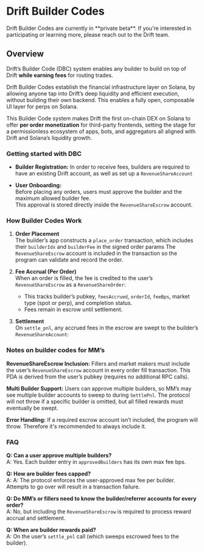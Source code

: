 
# Drift Builder Codes

<Callout type="info" emoji="ℹ️">
Drift Builder Codes are currently in **private beta**. If you're interested in participating or learning more, please reach out to the Drift team.
</Callout>

## Overview

Drift’s Builder Code (DBC) system enables any builder to build on top of Drift **while earning fees** for routing trades.

Drift Builder Codes establish the financial infrastructure layer on Solana, by allowing anyone tap into Drift’s deep liquidity and efficient execution, without building their own backend. This enables a fully open, composable UI layer for perps on Solana.

This Builder Code system makes Drift the first on-chain DEX on Solana to offer **per order monetization** for third-party frontends, setting the stage for a permissionless ecosystem of apps, bots, and aggregators all aligned with Drift and Solana’s liquidity growth. 

### Getting started with DBC

- **Builder Registration:**
In order to receive fees, builders are required to have an existing Drift account, as well as set up a `RevenueShareAccount`

- **User Onboarding:**  
Before placing any orders, users must approve the builder and the maximum allowed builder fee.  
This approval is stored directly inside the `RevenueShareEscrow` account.

### How Builder Codes Work

1. **Order Placement**  
   The builder’s app constructs a `place_order` transaction, which includes their `builderIdx` and `builderFee` in the signed order params 
   The `RevenueShareEscrow` account is included in the transaction so the program can validate and record the order.

2. **Fee Accrual (Per Order)**  
   When an order is filled, the fee is credited to the user’s `RevenueShareEscrow` as a `RevenueShareOrder`:
   - This tracks builder’s pubkey, `feesAccrued`, `orderId`, `feeBps`, market type (spot or perp), and completion status.
   - Fees remain in escrow until settlement.

3. **Settlement**  
   On `settle_pnl`, any accrued fees in the escrow are swept to the builder’s `RevenueShareAccount`:

### Notes on builder codes for MM’s

**RevenueShareEscrow Inclusion:**  Fillers and market makers must include the user’s `RevenueShareEscrow` account in every order fill transaction. This PDA is derived from the user’s pubkey (requires no additional RPC calls).

**Multi Builder Support:**  Users can approve multiple builders, so MM’s may see multiple builder accounts to sweep to during `SettlePnl`. The protocol will not throw if a specific builder is omitted, but all filled rewards must eventually be swept.

**Error Handling:**  If a required escrow account isn’t included, the program will throw. Therefore it's recommended to always include it.

### FAQ

**Q: Can a user approve multiple builders?**  
A: Yes. Each builder entry in `approvedBuilders` has its own max fee bps.

**Q: How are builder fees capped?**  
A: A: The protocol enforces the user-approved max fee per builder. Attempts to go over will result in a transaction failure.

**Q: Do MM’s or fillers need to know the builder/referrer accounts for every order?**  
A: No, but including the `RevenueShareEscrow` is required to process reward accrual and settlement.

**Q: When are builder rewards paid?**  
A: On the user’s `settle_pnl` call (which sweeps escrowed fees to the builder).


